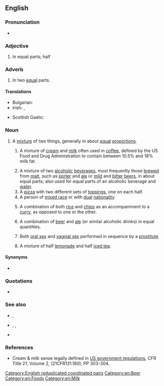 {{also|half-and-half}}
==English==

===Pronunciation===
* {{audio|en|En-au-half and half.ogg|Audio (AU)}}

===Adjective===
{{en-adj|-}}

# In equal parts; half

===Adverb===
{{en-adv|-}}

# In two [[equal]] parts.

====Translations====
{{trans-top|in equal parts}}
* Bulgarian: {{t|bg|поравно}}
* Irish: {{t|ga|leath má leath}}, {{t|ga|leath is leath}}
{{trans-mid}}
* Scottish Gaelic: {{t|gd|leth mar leth}}
{{trans-bottom}}

===Noun===
{{en-noun|-}}

# A [[mixture]] of two things, generally in about [[equal]] [[proportion]]s.
## {{lb|en|US}} A mixture of [[cream]] and [[milk]] often used in [[coffee]], defined by the US Food and Drug Administration to contain between 10.5% and 18% milk fat.
## A mixture of two [[alcoholic]] [[beverage]]s, most frequently those [[brew#Verb|brewed]] from [[malt]], such as [[porter]] and [[ale]] or [[mild]] and [[bitter]] [[beer]]s, in about equal parts; also used for equal parts of an alcoholic beverage and [[water]].
## A [[pizza]] with two different sets of [[topping]]s, one on each half.
## A person of [[mixed-race|mixed race]] or with [[dual]] [[nationality]].
## {{lb|en|UK|Ireland}} A combination of both [[rice]] and [[chip]]s as an accompaniment to a [[curry]], as opposed to one or the other.
## {{lb|en|UK}} A combination of [[beer]] and [[ale]] (or similar alcoholic drinks) in equal quantities.
## {{lb|en|slang}} Both [[oral sex]] and [[vaginal sex]] performed in sequence by a [[prostitute]]
## {{lb|en|US}} A mixture of half [[lemonade]] and half [[iced tea]].

====Synonyms====
* {{sense|lemonade and iced tea}} {{l|en|Arnold Palmer}}

===Quotations===
* {{seeCites|lang=en}}

===See also===
* {{l|en|fifty-fifty}}, {{l|en|go Dutch}}
* {{l|en|go halfsies}}, {{l|en|go halves}}, {{l|en|halfsies}}
* {{l|en|six of one, half a dozen of the other}}

===References===
* Cream & milk sense legally defined in [https://web.archive.org/web/20040602114017/http://vm.cfsan.fda.gov/~lrd/fcf131.html US government regulations], CFR Title 21, Volume 2, (21CFR131.180), PP 303-304.

[[Category:English reduplicated coordinated pairs]]
[[Category:en:Beer]]
[[Category:en:Foods]]
[[Category:en:Milk]]